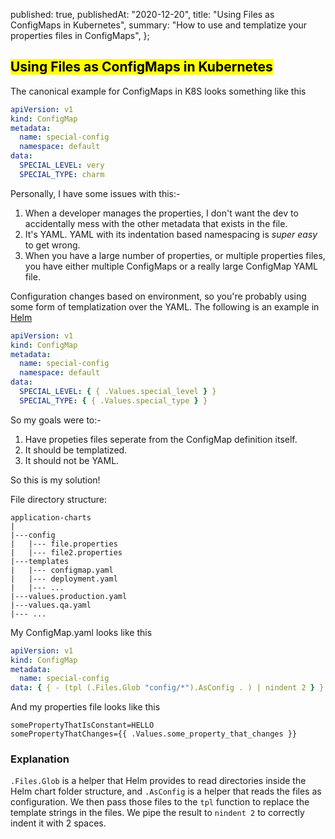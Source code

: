 
  published: true,
  publishedAt: "2020-12-20",
  title: "Using Files as ConfigMaps in Kubernetes",
  summary: "How to use and templatize your properties files in ConfigMaps",
};

<Head
  title={meta.title}
  description={meta.summary}
  image="using-files-as-configmaps-in-k8s-seo.png"
/>

## <Mark> Using Files as ConfigMaps in Kubernetes </Mark>

The canonical example for ConfigMaps in K8S looks something like this

```yaml
apiVersion: v1
kind: ConfigMap
metadata:
  name: special-config
  namespace: default
data:
  SPECIAL_LEVEL: very
  SPECIAL_TYPE: charm
```

Personally, I have some issues with this:-

1. When a developer manages the properties, I don't want the dev to accidentally mess with the other metadata that exists in the file.
2. It's YAML. YAML with its indentation based namespacing is _super easy_ to get wrong.
3. When you have a large number of properties, or multiple properties files, you have either multiple ConfigMaps or a really large ConfigMap YAML file.

Configuration changes based on environment, so you're probably using some form of templatization over the YAML. The following is an example in [Helm](https://helm.sh/)

```yaml
apiVersion: v1
kind: ConfigMap
metadata:
  name: special-config
  namespace: default
data:
  SPECIAL_LEVEL: { { .Values.special_level } }
  SPECIAL_TYPE: { { .Values.special_type } }
```

So my goals were to:-

1. Have propeties files seperate from the ConfigMap definition itself.
2. It should be templatized.
3. It should not be YAML.

So this is my solution!

File directory structure:

```
application-charts
|
|---config
|   |--- file.properties
|   |--- file2.properties
|---templates
|   |--- configmap.yaml
|   |--- deployment.yaml
|   |--- ...
|---values.production.yaml
|---values.qa.yaml
|--- ...
```

My ConfigMap.yaml looks like this

```yaml
apiVersion: v1
kind: ConfigMap
metadata:
  name: special-config
data: { { - (tpl (.Files.Glob "config/*").AsConfig . ) | nindent 2 } }
```

And my properties file looks like this

```
somePropertyThatIsConstant=HELLO
somePropertyThatChanges={{ .Values.some_property_that_changes }}
```

### Explanation

`.Files.Glob` is a helper that Helm provides to read directories inside the Helm chart folder structure, and `.AsConfig` is a helper
that reads the files as configuration. We then pass those files to the `tpl` function to replace the template strings in the files.
We pipe the result to `nindent 2` to correctly indent it with 2 spaces.
